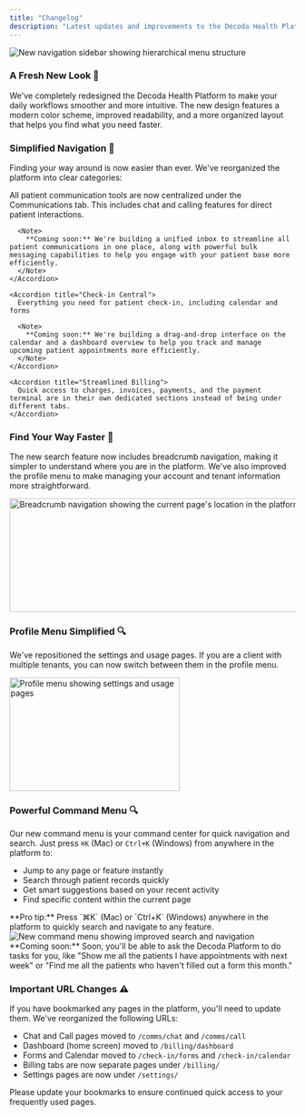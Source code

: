 ```yaml
---
title: "Changelog"
description: "Latest updates and improvements to the Decoda Health Platform"
---
```


<Update label="February 11, 2024" description="Navigation Redesign">

<Frame>
  <img
    src="/updates/changelog-images/2025-02-11/fresh-new-look.png"
    alt="New navigation sidebar showing hierarchical menu structure"
  />
</Frame>

### A Fresh New Look 🎨

We've completely redesigned the Decoda Health Platform to make your daily workflows smoother and more intuitive. The new design features a modern color scheme, improved readability, and a more organized layout that helps you find what you need faster.

### Simplified Navigation 🧭

Finding your way around is now easier than ever. We've reorganized the platform into clear categories:

  <AccordionGroup>
    <Accordion title="Communications Hub">
      All patient communication tools are now centralized under the Communications tab. This includes chat and calling features for direct patient interactions.

      <Note>
        **Coming soon:** We're building a unified inbox to streamline all patient communications in one place, along with powerful bulk messaging capabilities to help you engage with your patient base more efficiently.
      </Note>
    </Accordion>

    <Accordion title="Check-in Central">
      Everything you need for patient check-in, including calendar and forms

      <Note>
        **Coming soon:** We're building a drag-and-drop interface on the calendar and a dashboard overview to help you track and manage upcoming patient appointments more efficiently.
      </Note>
    </Accordion>

    <Accordion title="Streamlined Billing">
      Quick access to charges, invoices, payments, and the payment terminal are in their own dedicated sections instead of being under different tabs.
    </Accordion>

  </AccordionGroup>

### Find Your Way Faster 🎯

The new search feature now includes breadcrumb navigation, making it simpler to understand where you are in the platform. We've also improved the profile menu to make managing your account and tenant information more straightforward.

<Frame>
  <img
    src="/updates/changelog-images/2025-02-11/breadcrumbs.png"
    height="200"
    width="600"
    alt="Breadcrumb navigation showing the current page's location in the platform"
  />
</Frame>

### Profile Menu Simplified 🔍

We've repositioned the settings and usage pages. If you are a client with multiple tenants, you can now switch between them in the profile menu.

<Frame>
  <img
    src="/updates/changelog-images/2025-02-11/profile-badge.png"
    height="200"
    width="300"
    alt="Profile menu showing settings and usage pages"
  />
</Frame>

### Powerful Command Menu 🔍

Our new command menu is your command center for quick navigation and search. Just press `⌘K` (Mac) or `Ctrl+K` (Windows) from anywhere in the platform to:

- Jump to any page or feature instantly
- Search through patient records quickly
- Get smart suggestions based on your recent activity
- Find specific content within the current page

<Tip>
  **Pro tip:** Press `⌘K` (Mac) or `Ctrl+K` (Windows) anywhere in the platform
  to quickly search and navigate to any feature.
</Tip>

<Frame>
  <img
    src="/updates/changelog-images/2025-02-11/command-k.png"
    alt="New command menu showing improved search and navigation"
  />
</Frame>

<Note>
  **Coming soon:** Soon, you'll be able to ask the Decoda Platform to do tasks
  for you, like "Show me all the patients I have appointments with next week" or
  "Find me all the patients who haven't filled out a form this month."
</Note>

### Important URL Changes ⚠️

<Warning>
  If you have bookmarked any pages in the platform, you'll need to update them. We've reorganized the following URLs:

- Chat and Call pages moved to `/comms/chat` and `/comms/call`
- Dashboard (home screen) moved to `/billing/dashboard`
- Forms and Calendar moved to `/check-in/forms` and `/check-in/calendar`
- Billing tabs are now separate pages under `/billing/`
- Settings pages are now under `/settings/`

Please update your bookmarks to ensure continued quick access to your frequently used pages.

</Warning>

</Update>
